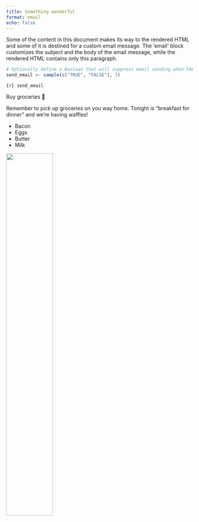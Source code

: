 ```yaml
---
title: Something wonderful 
format: email
echo: false
---
```


Some of the content in this document makes its way to the rendered HTML
and some of it is destined for a custom email message. The 'email' block
customizes the subject and the body of the email message, while the
rendered HTML contains only this paragraph.

```r
# Optionally define a Boolean that will suppress email sending when FALSE
send_email <- sample(c("TRUE", "FALSE"), 1)
```

:::: email

::: email-scheduled
<!-- An optional block that suppresses email sending when evaluated as "FALSE" -->
`{r} send_email`
:::

::: subject
Buy groceries 🛒
:::

Remember to pick up groceries on you way home. Tonight is "breakfast for
dinner" and we're having waffles!

-   Bacon
-   Eggs
-   Butter
-   Milk

![](waffles.jpg){width="50%"}

::::
